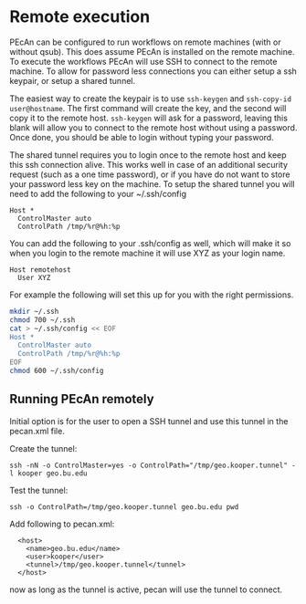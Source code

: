 # Remote execution

PEcAn can be configured to run workflows on remote machines (with or without qsub). This does assume PEcAn is installed on the remote machine. To execute the workflows PEcAn will use SSH to connect to the remote machine. To allow for password less connections you can either setup a ssh keypair, or setup a shared tunnel.

The easiest way to create the keypair is to use `ssh-keygen` and `ssh-copy-id user@hostname`. The first command will create the key, and the second will copy it to the remote host. `ssh-keygen` will ask for a password, leaving this blank will allow you to connect to the remote host without using a password. Once done, you should be able to login without typing your password.

The shared tunnel requires you to login once to the remote host and keep this ssh connection alive. This works well in case of an additional security request (such as a one time password), or if you have do not want to store your password less key on the machine. To setup the shared tunnel you will need to add the following to your ~/.ssh/config

```
Host *
  ControlMaster auto
  ControlPath /tmp/%r@%h:%p
```

You can add the following to your .ssh/config as well, which will make it so when you login to the remote machine it will use XYZ as your login name.

```
Host remotehost
  User XYZ
```

For example the following will set this up for you with the right permissions.

```bash
mkdir ~/.ssh
chmod 700 ~/.ssh
cat > ~/.ssh/config << EOF
Host *
  ControlMaster auto
  ControlPath /tmp/%r@%h:%p
EOF
chmod 600 ~/.ssh/config
```

## Running PEcAn remotely

Initial option is for the user to open a SSH tunnel and use this tunnel in the pecan.xml file.

Create the tunnel:
```
ssh -nN -o ControlMaster=yes -o ControlPath="/tmp/geo.kooper.tunnel" -l kooper geo.bu.edu
```

Test the tunnel:
```
ssh -o ControlPath=/tmp/geo.kooper.tunnel geo.bu.edu pwd
```

Add following to pecan.xml:
```
  <host>
    <name>geo.bu.edu</name>
    <user>kooper</user>
    <tunnel>/tmp/geo.kooper.tunnel</tunnel>
  </host>
```

now as long as the tunnel is active, pecan will use the tunnel to connect.
